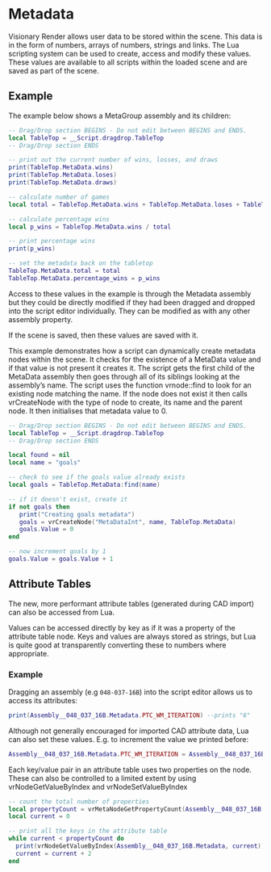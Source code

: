 # Metadata

Visionary Render allows user data to be stored within the scene. This data is in the form of numbers, arrays of numbers, strings and links. The Lua scripting system can be used to create, access and modify these values. These values are available to all scripts within the loaded scene and are saved as part of the scene.

## Example

The example below shows a MetaGroup assembly and its children:

```lua
-- Drag/Drop section BEGINS - Do not edit between BEGINS and ENDS.
local TableTop = __Script.dragdrop.TableTop
-- Drag/Drop section ENDS

-- print out the current number of wins, losses, and draws
print(TableTop.MetaData.wins)
print(TableTop.MetaData.loses)
print(TableTop.MetaData.draws)

-- calculate number of games
local total = TableTop.MetaData.wins + TableTop.MetaData.loses + TableTop.MetaData.draws

-- calculate percentage wins
local p_wins = TableTop.MetaData.wins / total

-- print percentage wins
print(p_wins)

-- set the metadata back on the tabletop
TableTop.MetaData.total = total
TableTop.MetaData.percentage_wins = p_wins
```

Access to these values in the example is through the Metadata assembly but they could be directly modified if they had been dragged and dropped into the script editor individually.
They can be modified as with any other assembly property.

If the scene is saved, then these values are saved with it.

This example demonstrates how a script can dynamically create metadata nodes within the scene. It checks for the existence of a MetaData value and if that value is not present it creates it. The script gets the first child of the MetaData assembly then goes through all of its siblings looking at the assembly’s name. The script uses the function vrnode::find to look for an existing node matching the name. If the node does not exist it then calls vrCreateNode with the type of node to create, its name and the parent node. It then initialises that metadata value to 0.

```lua
-- Drag/Drop section BEGINS - Do not edit between BEGINS and ENDS.
local TableTop = __Script.dragdrop.TableTop
-- Drag/Drop section ENDS

local found = nil
local name = "goals"

-- check to see if the goals value already exists
local goals = TableTop.MetaData:find(name)

-- if it doesn't exist, create it
if not goals then
   print("Creating goals metadata")
   goals = vrCreateNode("MetaDataInt", name, TableTop.MetaData)
   goals.Value = 0
end

-- now increment goals by 1
goals.Value = goals.Value + 1
```

## Attribute Tables

The new, more performant attribute tables (generated during CAD import) can also be accessed from Lua.

Values can be accessed directly by key as if it was a property of the attribute table node. Keys and values are always stored as strings, but Lua is quite good at transparently converting these to numbers where appropriate.

### Example

Dragging an assembly (e.g `048-037-16B`) into the script editor allows us to access its attributes:

```lua
print(Assembly__048_037_16B.Metadata.PTC_WM_ITERATION) --prints "6"
```

Although not generally encouraged for imported CAD attribute data, Lua can also set these values. E.g. to increment the value we printed before:

```lua
Assembly__048_037_16B.Metadata.PTC_WM_ITERATION = Assembly__048_037_16B.Metadata.PTC_WM_ITERATION + 1
```

Each key/value pair in an attribute table uses two properties on the node. These can also be controlled to a limited extent by using vrNodeGetValueByIndex and vrNodeSetValueByIndex

```lua
-- count the total number of properties
local propertyCount = vrMetaNodeGetPropertyCount(Assembly__048_037_16B.Metadata:type())
local current = 0

-- print all the keys in the attribute table
while current < propertyCount do
  print(vrNodeGetValueByIndex(Assembly__048_037_16B.Metadata, current))
  current = current + 2
end
```
